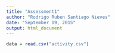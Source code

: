 ```yaml
---
title: "Assessment1"
author: "Rodrigo Ruben Santiago Nieves"
date: "September 19, 2015"
output: html_document
---
```


```r
data = read.csv("activity.csv")
```